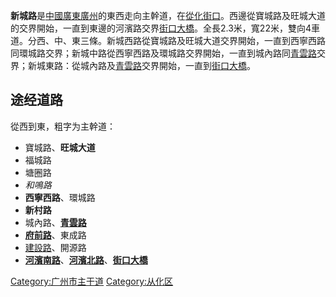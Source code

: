 {{unreferenced|time=2017-02-18T09:05:07+00:00}}
{{Infobox China Road|路牌类型=Guangzhou|中文道路名称=新　城　路|道路名称拼音=XINCHENG LU|道路方向=東西|图片=SanSingDungLou.jpg|图片说明=新城東路的路牌（近[[街口大橋|街口大橋]]）|道路属性=主幹道|道路总长度=2.3|行车线数量=雙向4[[車道|車道]]|所在地区=[[廣州市|廣州市]][[從化區|從化區]]|起点=寶城路及[[旺城大道|旺城大道]]交界|终点=[[河濱路_(廣州從化)|河濱南、北路]]交界（[[街口大橋|街口大橋]]上橋位）|路段主要建筑=蜜糖苑<br> 西寧小學<br> 關圍新村<br> 從化區人口計劃生育委員會<br> [[從化區人民政府|從化區人民政府]]<br> 從化區信訪局<br> 從化區路燈管理所}}'''新城路'''是[[中华人民共和国|中國]][[广东省|廣東]][[广州市|廣州]]的東西走向主幹道，在[[从化区|從化]][[街口街道|街口]]。西邊從寶城路及旺城大道的交界開始，一直到東邊的河濱路交界[[街口大橋|街口大橋]]。全長2.3米，寬22米，雙向4車道。分西、中、東三條。新城西路從寶城路及旺城大道交界開始，一直到西寧西路同環城路交界；新城中路從西寧西路及環城路交界開始，一直到城內路同[[青雲路_(廣州從化)|青雲路]]交界；新城東路：從城內路及[[青雲路_(廣州從化)|青雲路]]交界開始，一直到[[街口大橋|街口大橋]]。

== 途经道路 ==
從西到東，粗字为主幹道：
* 寶城路、'''旺城大道'''
* 福城路
* 塘圈路
* ''和鳴路''
* '''西寧西路'''、環城路
* '''新村路'''
* 城內路、'''[[青雲路_(廣州從化)|青雲路]]'''
* '''[[府前路_(廣州從化街口)|府前路]]'''、東成路
* [[建設路_(廣州從化)|建設路]]、開源路
* '''[[河濱路_(廣州從化)|河濱南路]]'''、'''[[河濱路_(廣州從化)|河濱北路]]'''、'''[[街口大橋|街口大橋]]'''
{{GZ-stub}}
[[Category:广州市主干道|Category:广州市主干道]]
[[Category:从化区|Category:从化区]]